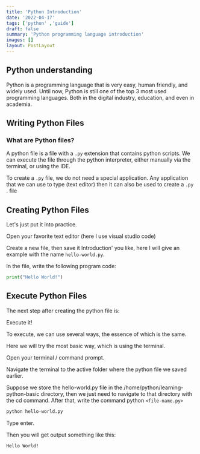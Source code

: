 ```yaml
---
title: 'Python Introduction'
date: '2022-04-17'
tags: ['python' ,'guide']
draft: false
summary: 'Python programming language introduction'
images: []
layout: PostLayout
---
```


## Python understanding

 Python is a programming language that is very easy, human friendly, and widely used.  Until now, Python is still one of the top 3 most used programming languages.  Both in the digital industry, education, and even in academia.

 ## Writing Python Files

 ### What are Python files?

 A python file is a file with a `.py` extension that contains python scripts.  We can execute the file through the python interpreter, either manually via the terminal, or using the IDE.

 To create a `.py` file, we do not need a special application.  Any application that we can use to type (text editor) then it can also be used to create a `.py` . file

 ## Creating Python Files

 Let's just put it into practice.

 Open your favorite text editor (here I use visual studio code)

 Create a new file, then save it Introduction' you like, here I will give an example with the name `hello-world.py`.

 In the file, write the following program code:

 ``` python:hello-world.py
 print("Hello World!")
 ```


 ## Execute Python Files
 The next step after creating the python file is:

 Execute it!

 To execute, we can use several ways, the essence of which is the same.

 Here we will try the most basic way, which is using the terminal.

 Open your terminal / command prompt.

 Navigate the terminal to the active folder where the python file we saved earlier.

 Suppose we store the hello-world.py file in the /home/python/learning-python-basic directory, then we just need to navigate to that directory with the cd command.
 After that, write the command python `<file-name.py>`
 ``` sh
 python hello-world.py
 ```
 Type enter.

 Then you will get output something like this:

 ```console
 Hello World!
 ```
